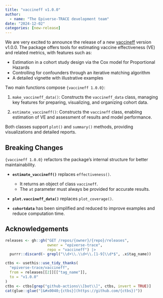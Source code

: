 ```yaml
---
title: "vaccineff v1.0.0"
author:
  - name: "The Epiverse-TRACE development team"
date: "2024-12-02"
categories: [new-release]
---
```


We are very excited to announce the release of a new [vaccineff](https://epiverse-trace.github.io/vaccineff/) version v1.0.0.
The package offers tools for estimating vaccine effectiveness (VE) and related
metrics, with features such as:

* Estimation in a cohort study design via the Cox model for Proportional Hazards  
* Controlling for confounders through an iterative matching algorithm  
* A detailed vignette with illustrative examples

Two main functions compose `{vaccineff 1.0.0}`:

1. `make_vaccineff_data()`: Constructs the `vaccineff_data` class, managing key
features for preparing, visualizing, and organizing cohort data.

2. `estimate_vaccineff()`: Constructs the `vaccineff` class, enabling estimation
of VE and assessment of results and model performance.

Both classes support `plot()` and `summary()` methods, providing visualizations
and detailed reports.

## Breaking Changes

`{vaccineff 1.0.0}` refactors the package's internal structure for better
maintainability.

* **`estimate_vaccineff()`** replaces `effectiveness()`.
  * It returns an object of class `vaccineff`.
  * The `at` parameter must always be provided for accurate results.

* **`plot.vaccineff_data()`** replaces `plot_coverage()`.

* **`cohortdata`** has been simplified and reduced to improve examples and
  reduce computation time.

## Acknowledgements

```r
releases <- gh::gh("GET /repos/{owner}/{repo}/releases",
                   owner = "epiverse-trace",
                   repo = "vaccineff") |>
  purrr::discard(~ grepl("\\d+\\.\\d+\\.[1-9]\\d*$", .x$tag_name))

ctbs <- usethis::use_tidy_thanks(
  "epiverse-trace/vaccineff",
  from = releases[[2]][["tag_name"]],
  to = "v1.0.0"
)
ctbs <- ctbs[grep("github-actions\\[bot\\]", ctbs, invert = TRUE)]
cat(glue::glue("[&#x0040;{ctbs}](https://github.com/{ctbs})"))
```
